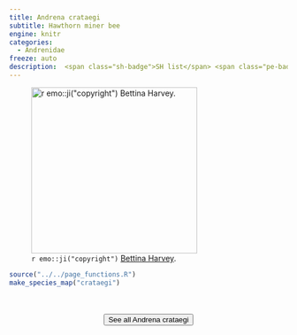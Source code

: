 ```yaml
---
title: Andrena crataegi
subtitle: Hawthorn miner bee
engine: knitr
categories:
  - Andrenidae
freeze: auto
description:  <span class="sh-badge">SH list</span> <span class="pe-badge">PM Evidence</span>
---
```

![`r emo::ji("copyright")` [Bettina Harvey ](https://inaturalist.ca/photos/205045047).](https://inaturalist-open-data.s3.amazonaws.com/photos/205045047/large.jpg){height=300}





```r
source("../../page_functions.R")
make_species_map("crataegi")
```
<br><br>
<center>


<a href="https://inaturalist.ca/observations?place_id=any&quality_grade=research&subview=map&taxon_id=199011"><button type="button" class="btn btn-secondary">See all Andrena crataegi <i class="fa-solid fa-arrow-up-right-from-square"></i> </button></a>
</center>
